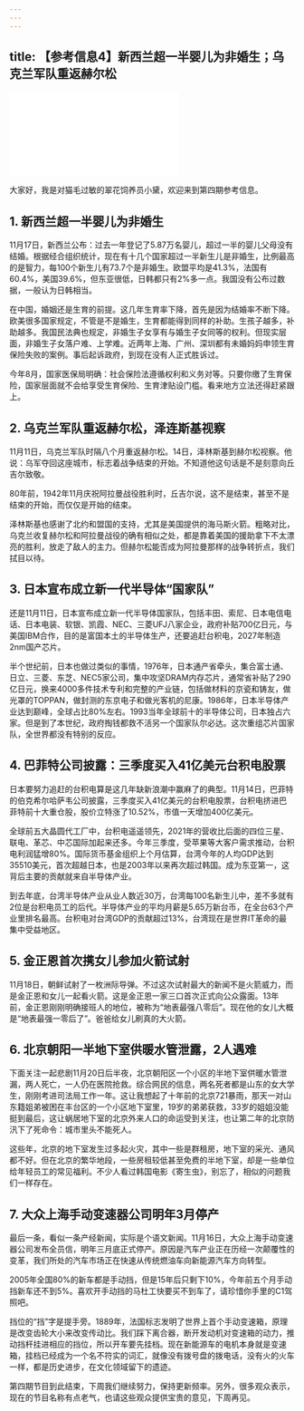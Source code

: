 ```yaml
---
---
---
```

title: 【参考信息4】新西兰超一半婴儿为非婚生；乌克兰军队重返赫尔松
---




<iframe src="//player.bilibili.com/player.html?&bvid=BV1yP411u7BQ&page=1&as_wide=1&high_quality=1&danmaku=1" scrolling="no" border="0" frameborder="no" framespacing="0" allowfullscreen></iframe>




大家好，我是对猫毛过敏的翠花饲养员小黛，欢迎来到第四期参考信息。

## 1. 新西兰超一半婴儿为非婚生

11月17日，新西兰公布：过去一年登记了5.87万名婴儿，超过一半的婴儿父母没有结婚。根据经合组织统计，现在有十几个国家超过一半新生儿是非婚生，比例最高的是智力，每100个新生儿有73.7个是非婚生。欧盟平均是41.3%，法国有60.4%，美国39.6%，但东亚很低，日韩都只有2%多一点。我国没有公布过数据，一般认为日韩相当。

在中国，婚姻还是生育的前提。这几年生育率下降，首先是因为结婚率不断下降。欧美很多国家规定，不管是不是婚生，生育都能得到同样的补助。生孩子越多，补助越多。我国民法典也规定，非婚生子女享有与婚生子女同等的权利。但现实层面，非婚生子女落户难、上学难。近两年上海、广州、深圳都有未婚妈妈申领生育保险失败的案例。事后起诉政府，到现在没有人正式胜诉过。

今年8月，国家医保局明确：社会保险法遵循权利和义务对等。只要你缴了生育保险，国家层面就不会给享受生育保险、生育津贴设门槛。看来地方立法还得赶紧跟上。

## 2. 乌克兰军队重返赫尔松，泽连斯基视察

11月11日，乌克兰军队时隔八个月重返赫尔松。14日，泽林斯基到赫尔松视察。他说：乌军夺回这座城市，标志着战争结束的开始。不知道他这句话是不是刻意向丘吉尔致敬。

80年前，1942年11月庆祝阿拉曼战役胜利时，丘吉尔说，这不是结束，甚至不是结束的开始，而仅仅是开始的结束。

泽林斯基也感谢了北约和盟国的支持，尤其是美国提供的海马斯火箭。粗略对比，乌克兰收复赫尔松和阿拉曼战役的确有相似之处，都是靠着美国的援助拿下不太漂亮的胜利，放走了敌人的主力。但赫尔松能否成为阿拉曼那样的战争转折点，我们拭目以待。

## 3. 日本宣布成立新一代半导体“国家队”

还是11月11日，日本宣布成立新一代半导体国家队，包括丰田、索尼、日本电信电话、日本电装、软银、凯霞、NEC、三菱UFJ八家企业，政府补贴700亿日元，与美国IBM合作，目的是富国本土的半导体生产，还要追赶台积电，2027年制造2nm国产芯片。

半个世纪前，日本也做过类似的事情，1976年，日本通产省牵头，集合富士通、日立、三菱、东芝、NEC5家公司，集中攻坚DRAM内存芯片，通常省补贴了290亿日元，换来4000多件技术专利和完整的产业链，包括做材料的京瓷和铸友，做光罩的TOPPAN，做封测的东京电子和做光客机的尼康。1986年，日本半导体产业达到巅峰，全球占比80%左右。1993当年全球前十的半导体公司，日本独占六家。但是到了本世纪，政府掏钱都救不活另一个国家队尔必达。这次重组芯片国家队，全世界都没有特别的反应。

## 4. 巴菲特公司披露：三季度买入41亿美元台积电股票

日本要努力追赶的台积电算是这几年缺新浪潮中赢麻了的典型。11月14日，巴菲特的伯克希尔哈萨韦公司披露，三季度买入41亿美元的台积电股票，台积电挤进巴菲特前十大重仓股，股价立特涨了10.52%，市值一天增加400亿美元。

全球前五大晶圆代工厂中，台积电遥遥领先，2021年的营收比后面的四位三星、联电、革芯、中芯国际加起来还多。今年三季度，受苹果等大客户需求推动，台积电利润猛增80%。国际货币基金组织上个月估算，台湾今年的人均GDP达到35510美元，首次超越日本，也是2003年以来再次超过韩国。成为东亚第一，这背后主要的贡献就来自半导体产业。

到去年底，台湾半导体产业从业人数近30万，台湾每100名新生儿中，差不多就有2位是台积电员工的后代。半导体产业的平均月薪是5.65万新台币，在全台63个产业里排名最高。台积电对台湾GDP的贡献超过13%，台湾现在是世界IT革命的最集中受益地区。

## 5. 金正恩首次携女儿参加火箭试射

11月18日，朝鲜试射了一枚洲际导弹。不过这次试射最大的新闻不是火箭威力，而是金正恩和女儿一起看火箭。这是金正恩一家三口首次正式向公众露面。13年前，金正恩刚刚明确接班人的地位，被称为“地表最强八零后”。现在他的女儿大概是“地表最强一零后了”。爸爸给女儿刷真的大火箭。

## 6. 北京朝阳一半地下室供暖水管泄露，2人遇难

下面关注一起悲剧11月20日后半夜，北京朝阳区一个小区的半地下室供暖水管泄漏，两人死亡，一人仍在医院抢救。综合网民的信息，两名死者都是山东的女大学生，刚刚考进司法局工作一年。这让我想起了十年前的北京721暴雨，那天一对山东籍姐弟被困在丰台区的一个小区地下室里，19岁的弟弟获救，33岁的姐姐没能挺到最后，这让蜗居地下室的北京外来人口的命运受到关注，也让第二年的北京防汛下了死命令：城市里头不能死人。

这些年，北京的地下室发生过多起火灾，其中一些是群租房，地下室的采光、通风都不好。但在北京的繁华地段，一些房租较低甚至免费的半地下室，却是一些单位给年轻员工的常见福利。不少人看过韩国电影《寄生虫》，别忘了，相似的问题我们一样存在。

## 7. 大众上海手动变速器公司明年3月停产

最后一条，看似一条产经新闻，实际是个语文新闻。11月16日，大众上海手动变速器公司发布全员信，明年三月底正式停产。原因是汽车产业正在历经一次颠覆性的变革，我们所处的汽车市场正在快速从传统燃油车向新能源汽车方向转型。

2005年全国80%的新车都是手动挡，但是15年后只剩下10%，今年前五个月手动挡新车还不到5%。喜欢开手动挡的马杜工快要买不到车了，请珍惜你手里的C1驾照吧。

挡位的“挡”字是提手旁。1889年，法国标志发明了世界上首个手动变速箱，原理是改变齿轮大小来改变传动比。我们踩下离合器，断开发动机对变速箱的动力，推动挡杆挂进相应的挡位，所以开车要先挂档。现在新能源车的电机本身就是变速箱，挂档已经成为一个名不符实的词汇，就像没有拨号盘的拨电话，没有火的火车一样，都是历史进步，在文化领域留下的遗迹。

第四期节目到此结束，下周我们继续努力，保持更新频率。另外，很多观众表示，现在的节目名称有点老气，也请这些观众提供宝贵的意见，下周再见。